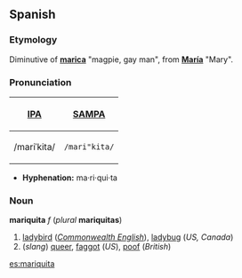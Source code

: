 ==Spanish==
===Etymology===
Diminutive of '''[[marica]]''' "magpie, gay man", from '''[[María]]''' "Mary".

===Pronunciation===
{| border=1 cellpadding=5
! [[w:International Phonetic Alphabet|IPA]] !! [[w:SAMPA|SAMPA]]
|-
| /mariˈkita/ || <tt>/mari"kita/</tt>
|}

*'''Hyphenation:''' ma·ri·qui·ta

===Noun===
'''mariquita''' ''f'' (''plural'' '''mariquitas''')
#[[ladybird]] (''[[Commonwealth English]]''), [[ladybug]] (''US, Canada'')
#(''slang'') [[queer]], [[faggot]] (''US''), [[poof]] (''British'')
[[es:mariquita]]